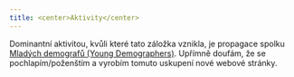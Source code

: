 ---
title: <center>Aktivity</center>
---
Dominantní aktivitou, kvůli které tato záložka vznikla, je propagace spolku [Mladých demografů (Young Demographers)](https://demografove.estranky.cz/). Upřímně doufám, že se pochlapím/poženštím a vyrobím tomuto uskupení nové webové stránky.